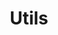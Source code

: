 ---
title: "Utils"
description: "A general-purpose module containing miscellaneous utility functions for debugging, system interaction, clipboard management, and accessing essential window/process information."
keywords: ["utils", "utility", "print", "warn", "error", "info", "log", "clipboard", "window", "process", "delta", "miscellaneous"]
icon: "wrench"
---